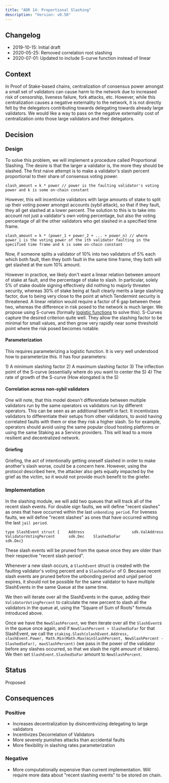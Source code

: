 ```yaml
---
title: "ADR 14: Proportional Slashing"
description: "Version: v0.50"
---
```


## Changelog[​](#changelog "Direct link to Changelog")

* 2019-10-15: Initial draft
* 2020-05-25: Removed correlation root slashing
* 2020-07-01: Updated to include S-curve function instead of linear

## Context[​](#context "Direct link to Context")

In Proof of Stake-based chains, centralization of consensus power amongst a small set of validators can cause harm to the network due to increased risk of censorship, liveness failure, fork attacks, etc. However, while this centralization causes a negative externality to the network, it is not directly felt by the delegators contributing towards delegating towards already large validators. We would like a way to pass on the negative externality cost of centralization onto those large validators and their delegators.

## Decision[​](#decision "Direct link to Decision")

### Design[​](#design "Direct link to Design")

To solve this problem, we will implement a procedure called Proportional Slashing. The desire is that the larger a validator is, the more they should be slashed. The first naive attempt is to make a validator's slash percent proportional to their share of consensus voting power.

```
slash_amount = k * power // power is the faulting validator's voting power and k is some on-chain constant
```

However, this will incentivize validators with large amounts of stake to split up their voting power amongst accounts (sybil attack), so that if they fault, they all get slashed at a lower percent. The solution to this is to take into account not just a validator's own voting percentage, but also the voting percentage of all the other validators who get slashed in a specified time frame.

```
slash_amount = k * (power_1 + power_2 + ... + power_n) // where power_i is the voting power of the ith validator faulting in the specified time frame and k is some on-chain constant
```

Now, if someone splits a validator of 10% into two validators of 5% each which both fault, then they both fault in the same time frame, they both will get slashed at the sum 10% amount.

However in practice, we likely don't want a linear relation between amount of stake at fault, and the percentage of stake to slash. In particular, solely 5% of stake double signing effectively did nothing to majorly threaten security, whereas 30% of stake being at fault clearly merits a large slashing factor, due to being very close to the point at which Tendermint security is threatened. A linear relation would require a factor of 6 gap between these two, whereas the difference in risk posed to the network is much larger. We propose using S-curves (formally [logistic functions](https://en.wikipedia.org/wiki/Logistic_function) to solve this). S-Curves capture the desired criterion quite well. They allow the slashing factor to be minimal for small values, and then grow very rapidly near some threshold point where the risk posed becomes notable.

#### Parameterization[​](#parameterization "Direct link to Parameterization")

This requires parameterizing a logistic function. It is very well understood how to parameterize this. It has four parameters:

1\) A minimum slashing factor 2) A maximum slashing factor 3) The inflection point of the S-curve (essentially where do you want to center the S) 4) The rate of growth of the S-curve (How elongated is the S)

#### Correlation across non-sybil validators[​](#correlation-across-non-sybil-validators "Direct link to Correlation across non-sybil validators")

One will note, that this model doesn't differentiate between multiple validators run by the same operators vs validators run by different operators. This can be seen as an additional benefit in fact. It incentivizes validators to differentiate their setups from other validators, to avoid having correlated faults with them or else they risk a higher slash. So for example, operators should avoid using the same popular cloud hosting platforms or using the same Staking as a Service providers. This will lead to a more resilient and decentralized network.

#### Griefing[​](#griefing "Direct link to Griefing")

Griefing, the act of intentionally getting oneself slashed in order to make another's slash worse, could be a concern here. However, using the protocol described here, the attacker also gets equally impacted by the grief as the victim, so it would not provide much benefit to the griefer.

### Implementation[​](#implementation "Direct link to Implementation")

In the slashing module, we will add two queues that will track all of the recent slash events. For double sign faults, we will define "recent slashes" as ones that have occurred within the last `unbonding period`. For liveness faults, we will define "recent slashes" as ones that have occurred withing the last `jail period`.

```
type SlashEvent struct {    Address                     sdk.ValAddress    ValidatorVotingPercent      sdk.Dec    SlashedSoFar                sdk.Dec}
```

These slash events will be pruned from the queue once they are older than their respective "recent slash period".

Whenever a new slash occurs, a `SlashEvent` struct is created with the faulting validator's voting percent and a `SlashedSoFar` of 0. Because recent slash events are pruned before the unbonding period and unjail period expires, it should not be possible for the same validator to have multiple SlashEvents in the same Queue at the same time.

We then will iterate over all the SlashEvents in the queue, adding their `ValidatorVotingPercent` to calculate the new percent to slash all the validators in the queue at, using the "Square of Sum of Roots" formula introduced above.

Once we have the `NewSlashPercent`, we then iterate over all the `SlashEvent`s in the queue once again, and if `NewSlashPercent > SlashedSoFar` for that SlashEvent, we call the `staking.Slash(slashEvent.Address, slashEvent.Power, Math.Min(Math.Max(minSlashPercent, NewSlashPercent - SlashedSoFar), maxSlashPercent)` (we pass in the power of the validator before any slashes occurred, so that we slash the right amount of tokens). We then set `SlashEvent.SlashedSoFar` amount to `NewSlashPercent`.

## Status[​](#status "Direct link to Status")

Proposed

## Consequences[​](#consequences "Direct link to Consequences")

### Positive[​](#positive "Direct link to Positive")

* Increases decentralization by disincentivizing delegating to large validators
* Incentivizes Decorrelation of Validators
* More severely punishes attacks than accidental faults
* More flexibility in slashing rates parameterization

### Negative[​](#negative "Direct link to Negative")

* More computationally expensive than current implementation. Will require more data about "recent slashing events" to be stored on chain.
